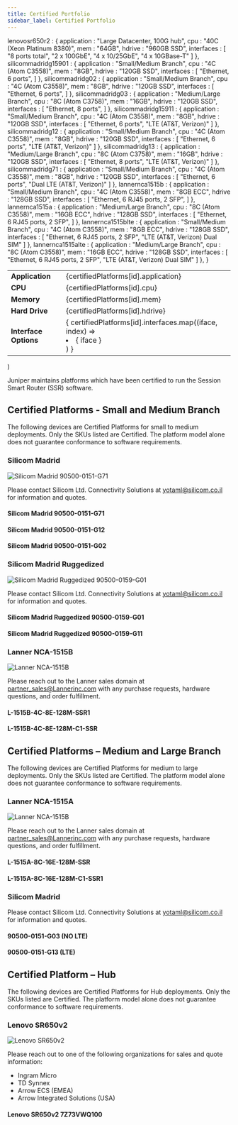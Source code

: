 ```yaml
---
title: Certified Portfolio
sidebar_label: Certified Portfolio
---
```


  lenovosr650r2 : {
    application : "Large Datacenter, 100G hub",
    cpu : "40C (Xeon Platinum 8380)",
    mem : "64GB",
    hdrive : "960GB SSD",
    interfaces : [
      "8 ports total", 
      "2 x 100GbE", 
      "4 x 10/25GbE", 
      "4 x 10GBase-T"
    ]
  },
  silicommadridg15901 : {
    application : "Small/Medium Branch",
    cpu : "4C (Atom C3558)",
    mem : "8GB",
    hdrive : "120GB SSD",
    interfaces : [
      "Ethernet, 6 ports",
    ]
  },
  silicommadridg02 : {
    application : "Small/Medium Branch",
    cpu : "4C (Atom C3558)",
    mem : "8GB",
    hdrive : "120GB SSD",
    interfaces : [
      "Ethernet, 6 ports",
    ]
  },
  silicommadridg03 : {
    application : "Medium/Large Branch",
    cpu : "8C (Atom C3758)",
    mem : "16GB",
    hdrive : "120GB SSD",
    interfaces : [
      "Ethernet, 8 ports",
    ]
  },
  silicommadridg15911 : {
    application : "Small/Medium Branch",
    cpu : "4C (Atom C3558)",
    mem : "8GB",
    hdrive : "120GB SSD",
    interfaces : [
      "Ethernet, 6 ports",
      "LTE (AT&T, Verizon)"
    ]
  },
  silicommadridg12 : {
    application : "Small/Medium Branch",
    cpu : "4C (Atom C3558)",
    mem : "8GB",
    hdrive : "120GB SSD",
    interfaces : [
      "Ethernet, 6 ports",
      "LTE (AT&T, Verizon)"
    ]
  },
  silicommadridg13 : {
    application : "Medium/Large Branch",
    cpu : "8C (Atom C3758)",
    mem : "16GB",
    hdrive : "120GB SSD",
    interfaces : [
      "Ethernet, 8 ports",
      "LTE (AT&T, Verizon)"
    ]
  },
  silicommadridg71 : {
    application : "Small/Medium Branch",
    cpu : "4C (Atom C3558)",
    mem : "8GB",
    hdrive : "120GB SSD",
    interfaces : [
      "Ethernet, 6 ports",
      "Dual LTE (AT&T, Verizon)"
    ]
  },
  lannernca1515b : {
    application : "Small/Medium Branch",
    cpu : "4C (Atom C3558)",
    mem : "8GB ECC",
    hdrive : "128GB SSD",
    interfaces : [
      "Ethernet, 6 RJ45 ports, 2 SFP",
    ]
  },
  lannernca1515a : {
    application : "Medium/Large Branch",
    cpu : "8C (Atom C3558)",
    mem : "16GB ECC",
    hdrive : "128GB SSD",
    interfaces : [
      "Ethernet, 6 RJ45 ports, 2 SFP",
    ]
  },
  lannernca1515blte : {
    application : "Small/Medium Branch",
    cpu : "4C (Atom C3558)",
    mem : "8GB ECC",
    hdrive : "128GB SSD",
    interfaces : [
      "Ethernet, 6 RJ45 ports, 2 SFP",
      "LTE (AT&T, Verizon) Dual SIM"
    ]
  },
  lannernca1515alte : {
    application : "Medium/Large Branch",
    cpu : "8C (Atom C3558)",
    mem : "16GB ECC",
    hdrive : "128GB SSD",
    interfaces : [
      "Ethernet, 6 RJ45 ports, 2 SFP",
      "LTE (AT&T, Verizon) Dual SIM"
    ]
  },
}

  <table>
    <tbody>
      <tr>
        <td><b>Application</b></td>
        <td>{certifiedPlatforms[id].application}</td>
      </tr>
      <tr>
        <td><b>CPU</b></td>
          <td>{certifiedPlatforms[id].cpu}</td>
      </tr>
      <tr>
        <td><b>Memory</b></td>
        <td>{certifiedPlatforms[id].mem}</td>
      </tr>  
      <tr>
        <td><b>Hard Drive</b></td>
        <td>{certifiedPlatforms[id].hdrive}</td>
      </tr> 
      <tr>
        <td><b>Interface Options</b></td>
        <td>{ certifiedPlatforms[id].interfaces.map((iface, index) => <li key={index}>{ iface }</li>) }</td>
      </tr>
    </tbody>
  </table>
)

Juniper maintains platforms which have been certified to run the Session Smart Router (SSR) software.

## Certified Platforms - Small and Medium Branch

The following devices are Certified Platforms for small to medium deployments. Only the SKUs listed are Certified. The platform model alone does not guarantee conformance to software requirements.

### Silicom Madrid

![Silicom Madrid 90500-0151-G71](/img/about_certified_platforms_silicommadrid-gseries.png)

Please contact Silicom Ltd. Connectivity Solutions at yotaml@silicom.co.il for information and quotes.

#### Silicom Madrid 90500-0151-G71
<Platform id="silicommadridg71"></Platform>

#### Silicom Madrid 90500-0151-G12
<Platform id="silicommadridg12"></Platform>

#### Silicom Madrid 90500-0151-G02
<Platform id="silicommadridg02"></Platform>

### Silicom Madrid Ruggedized

![Silicom Madrid Ruggedized 90500-0159-G01](/img/about_certified_platforms_silicommadrid-ruggedize-g01.png)

Please contact Silicom Ltd. Connectivity Solutions at yotaml@silicom.co.il for information and quotes.

#### Silicom Madrid Ruggedized 90500-0159-G01
<Platform id="silicommadridg15901"></Platform>

#### Silicom Madrid Ruggedized 90500-0159-G11
<Platform id="silicommadridg15911"></Platform>

### Lanner NCA-1515B

![Lanner NCA-1515B](/img/about_certified_platforms_lanner-nca-1515.jpg)

Please reach out to the Lanner sales domain at partner_sales@Lannerinc.com with any purchase requests, hardware questions, and order fulfillment.

#### L-1515B-4C-8E-128M-SSR1
<Platform id="lannernca1515b"></Platform>

#### L-1515B-4C-8E-128M-C1-SSR
<Platform id="lannernca1515blte"></Platform>

## Certified Platforms – Medium and Large Branch

The following devices are Certified Platforms for medium to large deployments. Only the SKUs listed are Certified. The platform model alone does not guarantee conformance to software requirements.

### Lanner NCA-1515A

![Lanner NCA-1515B](/img/about_certified_platforms_lanner-nca-1515.jpg)

Please reach out to the Lanner sales domain at partner_sales@Lannerinc.com with any purchase requests, hardware questions, and order fulfillment.

#### L-1515A-8C-16E-128M-SSR
<Platform id="lannernca1515a"></Platform>

#### L-1515A-8C-16E-128M-C1-SSR1
<Platform id="lannernca1515alte"></Platform>

### Silicom Madrid

Please contact Silicom Ltd. Connectivity Solutions at yotaml@silicom.co.il for information and quotes.

#### 90500-0151-G03 (NO LTE)
<Platform id="silicommadridg03"></Platform>


#### 90500-0151-G13 (LTE)
<Platform id="silicommadridg13"></Platform>


## Certified Platform – Hub

The following devices are Certified Platforms for Hub deployments. Only the SKUs listed are Certified. The platform model alone does not guarantee conformance to software requirements.

### Lenovo SR650v2

![Lenovo SR650v2](/img/about_certified_platforms_lenovo-SR650-V2.png)

Please reach out to one of the following organizations for sales and quote information:

- Ingram Micro
- TD Synnex
- Arrow ECS (EMEA)
- Arrow Integrated Solutions (USA)

#### Lenovo SR650v2 7Z73VWQ100
<Platform id="lenovosr650r2"></Platform>


